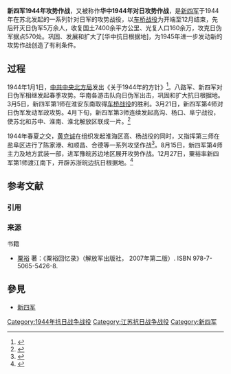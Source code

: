 {{Infobox military conflict
|conflict= 苏中1944年攻势作战
|partof= [[中国抗日战争|中国抗日战争]]
|image=
|caption=
|place= [[中国|中国]][[江苏|江苏]]、[[浙江|浙江]]、[[河南|河南]]等地区
|date= 1944年3月 － 11月
|result= [[新四军|新四军]]胜利
| combatant1 = [[File:Flag_of_the_Republic_of_China_Army.svg|22px]] [[国民革命军|国民革命军]][[新四军|新四军]]
| combatant2 = [[File:Flag_of_Japan.svg|22px]] [[大日本帝国陆军|大日本帝国陆军]][[中国派遣军|中国派遣军]]
| commander1 = [[File:Flag_of_the_Chinese_Communist_Party_(Pre-1996).svg|22px]] [[粟裕|粟裕]]
| commander2 = [[File:Flag_of_Japan.svg|22px]]
|strength1= 
|strength2= 
|casualties1= 
|casualties2= 
}}
{{multiple image
| align             =
| direction         = <!--vertical --> 
| header            =
| footer            = 
| image1            = Su Yu 1955 formal.jpg
| caption1          = 时任[[新四军第1师|新四军第1师]]师长[[粟裕|粟裕]]
| width1            = 180
| image2            = Huang Kecheng.jpg
| width2            = 164
| caption2          = 时任[[新四军第3师|新四军第3师]]师长[[黄克诚|黄克诚]]
}}

'''新四军1944年攻势作战'''，又被称作'''华中1944年对日攻势作战'''，是[[新四军|新四军]]于1944年在苏北发起的一系列针对日军的攻势战役，以[[车桥战役|车桥战役]]为开端至12月结束，先后歼灭日伪军5万余人，收复国土7400余平方公里、光复人口160余万，攻克日伪军据点570处。巩固、发展和扩大了[华中抗日根据地]，为1945年进一步发动新的攻势作战创造了有利条件。

==过程==
1944年1月1日，[[中共中央北方局|中共中央北方局]]发出《关于1944年的方针》<ref>{{cite web|title=论邓小平在北方局的历史作用|url=http://www.balujun.org/yjzx/jsyj/710_6.html|website=八路军太行纪念馆|accessdate=2018-02-23|date=2010-03-17|archive-url=https://web.archive.org/web/20180224053150/http://www.balujun.org/yjzx/jsyj/710_6.html|archive-date=2018-02-24|dead-url=yes}}</ref>。八路军、新四军对日伪军相继发起春季攻势。华南各游击队向日伪军出击，巩固和扩大抗日根据地。3月5日，新四军第1师在淮安东南取得[[车桥战役|车桥战役]]的胜利。3月21日，新四军第4师对日伪军发动军政攻势。4月下旬，新四军第3师连续发起高沟、杨口、阜宁战役，使苏北和苏中、淮南、淮北解放区联成一片。<ref>{{cite web|title=大事年表（1941年-1950年）|url=http://cpc.people.com.cn/GB/69112/99981/100837/6253504.html|publisher=中青网|accessdate=2018-02-23|archive-date=2018-02-24|archive-url=https://web.archive.org/web/20180224113028/http://cpc.people.com.cn/GB/69112/99981/100837/6253504.html|dead-url=no}}</ref>

1944年春夏之交，[[黄克诚|黄克诚]]在组织发起淮海区高、杨战役的同时，又指挥第三师在盐阜区进行了陈家港、和顺昌、合德等一系列攻坚作战<ref>{{cite book|author1=刘干才|coauthors=李奎|title=八路军大反攻纪实|date=2005-09|publisher=团结出版社|isbn=9787512635319|chapter=苏北发起系列攻坚战}}</ref>。8月15日，新四军第4师主力及地方武装一部，进军豫皖苏边地区展开攻势作战。12月27日，粟裕率新四军第1师渡江南下，开辟苏浙皖边抗日根据地。<ref>{{cite web|title=抗战大事记·1944年|url=http://dangshi.people.com.cn/n/2015/0429/c85037-26926353.html|website=中国共产党新闻网|accessdate=2018-02-23|date=2015-04-29|archive-date=2020-02-03|archive-url=https://web.archive.org/web/20200203135645/http://dangshi.people.com.cn/n/2015/0429/c85037-26926353.html|dead-url=no}}</ref>

== 参考文献 ==
=== 引用 ===
{{Reflist}}

=== 来源 ===
; 书籍
{{ReflistH}}
* [[粟裕|粟裕]] 著：《粟裕回忆录》（解放军出版社， 2007年第二版）. ISBN 978-7-5065-5426-8.
{{ReflistF}}

== 參見 ==
* [[新四军|新四军]]
 
{{中国抗日战争}}
{{中国抗日战争中共战役战斗}}
[[Category:1944年抗日战争战役|Category:1944年抗日战争战役]]
[[Category:江苏抗日战争战役|Category:江苏抗日战争战役]]
[[Category:新四军|Category:新四军]]